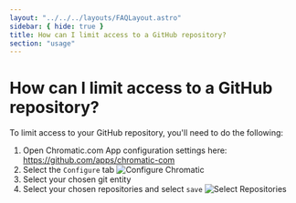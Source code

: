 ```yaml
---
layout: "../../../layouts/FAQLayout.astro"
sidebar: { hide: true }
title: How can I limit access to a GitHub repository?
section: "usage"
---
```


# How can I limit access to a GitHub repository?

To limit access to your GitHub repository, you'll need to do the following:

1. Open Chromatic.com App configuration settings here: https://github.com/apps/chromatic-com
2. Select the `Configure` tab
  ![Configure Chromatic](../../../images/configure-chromatic.png)
3. Select your chosen git entity
4. Select your chosen repositories and select `save`
  ![Select Repositories](../../../images/select-repositories-chromatic.png)
